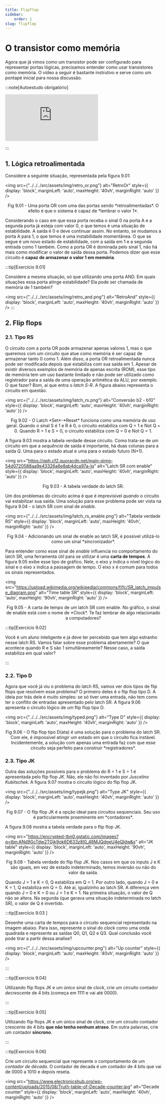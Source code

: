 ```yaml
---
title: Flipflop
sidebar:
    order: 1
slug: flipflop
---
```


# O transistor como memória

Agora que já vimos como um transistor pode ser configurado para representar
portas lógicas, precisamos entender como usar transistores como memória. O
vídeo a seguir é bastante instrutivo e serve como um pontapé inicial para nossa
discussão.

:::note[Autoestudo obrigatório]

<div style={{ textAlign: 'center' }}>
    <iframe 
        style={{
            display: 'block',
            margin: 'auto',
            width: '100%',
            height: '50vh',
        }}
        src="https://www.youtube.com/embed/rM9BjciBLmg" 
        frameborder="0" 
        allowFullScreen>
    </iframe>
</div>

:::

## 1. Lógica retroalimentada

Considere a seguinte situação, representada pela figura 9.01:

<img 
  src={"../../../src/assets/img/retro_or.png"}
  alt="RetroOr"
  style={{ 
    display: 'block',
    marginLeft: 'auto',
    maxHeight: '40vh',
    marginRight: 'auto'
  }} 
/>
<br/>
<p><center>Fig 9.01 - Uma porta OR com uma das portas sendo *retroalimentadas*.
O efeito é que o sistema é capaz de *lembrar o valor 1*.</center></p>

Considerando o caso em que essa porta receba o sinal 0 na porta A e a segunda
porta já esteja com valor 0, o que temos é uma situação de estabilidade. A
saída é 0 e deve continuar assim. No entanto, se mudamos a porta A para 1, o
que temos é uma instabilidade momentânea. O que se segue é um novo estado de
estabilidade, com a saída em 1 e a segunda entrada como 1 também. Como a porta
OR é dominada pelo sinal 1, não há mais como modificar o valor de saída dessa
porta. Podemos dizer que esse circuito é **capaz de armazenar o valor 1 em
memória**.

:::tip[Exercício 9.01]

Considere a mesma situação, só que utilizando uma porta AND. Em quais situações
essa porta atinge estabilidade? Ela pode ser chamada de memória de 1 também?

<img 
  src={"../../../src/assets/img/retro_and.png"}
  alt="RetroAnd"
  style={{ 
    display: 'block',
    marginLeft: 'auto',
    maxHeight: '40vh',
    marginRight: 'auto'
  }} 
/>
:::

## 2. Flip flops

### 2.1. Tipo RS

O circuito com a porta OR pode armazenar apenas valores 1, mas o que queremos
com um circuito que atue como memória é ser capaz de armazenar tanto 0 como 1.
Além disso, a porta OR retroalimentada nunca pode ser modificada depois que
estabiliza com sua saída em 1. Apesar de existir diversos exemplos de memória
de apenas escrita (ROM), esse tipo de memória tem um uso bastante limitado e
não pode ser utilizado como registrador para a saída de uma operação aritmética
da ALU, por exemplo. O que fazer? Bom, aí que entra o *latch S-R*. A figura
abaixo representa o circuito em questão.

<img 
  src={"../../../src/assets/img/latch_rs.png"}
  alt="Conversão b2 - b10"
  style={{ 
    display: 'block',
    marginLeft: 'auto',
    maxHeight: '40vh',
    marginRight: 'auto'
  }} 
/>
<br/>
<p><center>Fig 9.02 - O Latch *Set*-*Reset* funciona como uma memória de uso
geral. Quando o sinal S é 1 e R é 0, o circuito estabiliza com Q = 1 e Not Q =
0. Quando R = 1 e S = 0, o circuito estabiliza com Q = 0 e Not Q =
1.</center></p>

A figura 9.03 mostra a tabela verdade desse circuito. Como trata-se de um
circuito em que a *sequência* de saída é importante, há duas colunas para a
saída *Q*. Uma para o estado atual e uma para o estado futuro (N+1).

<img 
  src="https://qph.cf2.quoracdn.net/main-qimg-54d0720588aa9e43326a6e8ab4dca97a-lq"
  alt="Latch SR com enable"
  style={{ 
    display: 'block',
    marginLeft: 'auto',
    maxHeight: '40vh',
    marginRight: 'auto'
  }} 
/>
<br/>
<p><center>Fig 9.03 - A tabela verdade do latch SR.</center></p>

Um dos problemas do circuito acima é que é imprevisível *quando* o circuito vai
estabilizar sua saída. Uma solução para esse problema pode ser vista na figura
9.04 - o latch SR com sinal de *enable*.

<img 
  src={"../../../src/assets/img/latch_rs_enable.png"}
  alt="Tabela verdade RS"
  style={{ 
    display: 'block',
    marginLeft: 'auto',
    maxHeight: '40vh',
    marginRight: 'auto'
  }} 
/>
<br/>
<p><center>Fig 9.04 - Adicionando um sinal de enable ao latch SR, é possível
utilizá-lo como um sinal *sincronizador*.</center></p>

Para entender como esse sinal de *enable* influencia no comportamento do latch
SR, uma ferramenta útil para se utilizar é uma **carta de tempos**. A figura
9.05 exibe esse tipo de gráfico. Nele, o eixo y indica o nível lógico do sinal
e o eixo x indica a passagem de tempo. O eixo x é comum para todos os sinais
representados.

<img 
  src="https://upload.wikimedia.org/wikipedia/commons/f/fc/SR_latch_impulse_diagram.png"
  alt="Time table SR"
  style={{ 
    display: 'block',
    marginLeft: 'auto',
    maxHeight: '90vh',
    marginRight: 'auto'
  }} 
/>
<br/>
<p><center>Fig 9.05 - A carta de tempo de um latch SR com enable. No gráfico, o
sinal de enable está com o nome de *Clock*. Te faz lembrar de algo relacionado
a computadores?</center></p>

:::tip[Exercício 9.02]

Você é um aluno inteligente e já deve ter percebido que tem algo estranho nesse
latch RS. Vamos falar sobre esse problema abertamente? O que acontece quando R
e S são 1 simultâneamente? Nesse caso, a saída estabiliza em qual valor?

:::

### 2.2. Tipo D

Agora que você já viu o problema do latch RS, vamos ver dois tipos de flip
flops que resolvem esse problema? O primeiro deles é o flip flop tipo D. A
ideia por trás dele é muito simples: se só tiver uma entrada, não tem como ter
o conflito de entradas apresentado pelo latch SR. A figura 9.06 apresenta o
circuito lógico de um flip flop tipo D.

<img 
  src={"../../../src/assets/img/typed.png"}
  alt="Type D"
  style={{ 
    display: 'block',
    marginLeft: 'auto',
    maxHeight: '40vh',
    marginRight: 'auto'
  }} 
/>
<br/>
<p><center>Fig 9.06 - O flip flop tipo D(ata) é uma solução para o problema do
latch SR. Com ele, é impossível atingir um estado em que o circuito fica
instável. Incidentemente, a solução com apenas uma entrada faz com que esse
circuito seja perfeito para construir *registradores*.</center></p>

### 2.3. Tipo JK

Outra das soluções possíveis para o problema do R = 1 e S = 1 é apresentada
pelo flip flop *JK*. Não, ele não foi inventado por *Juscelino Kubitschek*. A
figura 9.07 mostra o circuito lógico do flip flop JK.

<img 
  src={"../../../src/assets/img/typejk.png"}
  alt="Type JK"
  style={{ 
    display: 'block',
    marginLeft: 'auto',
    maxHeight: '40vh',
    marginRight: 'auto'
  }} 
/>
<br/>
<p><center>Fig 9.07 - O flip flop JK é a opção ideal para circuitos
sequenciais. Seu uso é particularmente proeminente em
*contadores*.</center></p>

A figura 9.08 mostra a tabela verdade para o flip flop JK.

<img 
  src="https://encrypted-tbn0.gstatic.com/images?q=tbn:ANd9GcTdw2TGjk9ok6D633z8I0_48MJQdgeU4eQldw&s"
  alt="JK table"
  style={{ 
    display: 'block',
    marginLeft: 'auto',
    maxHeight: '90vh',
    marginRight: 'auto'
  }} 
/>
<br/>
<p><center>Fig 9.08 - Tabela verdade do flip flop JK. Nos casos em que os
inputs J e K são iguais, em vez de estado indeterminado, temos inversão ou não
do valor da saída.</center></p>

Quando J = 1 e K = 0, Q estabiliza em Q = 1. Por outro lado, quando J = 0 e K =
1, Q estabiliza em Q = 0. Até aí, igualzinho ao latch SR. A diferença vem
quando J = 0 e K = 0 ou J = 1 e K = 1. Na primeira situação, o valor de Q não
se altera. Na segunda (que gerava uma situação indeterminada no latch SR), o
valor de Q é invertido.

:::tip[Exercício 9.03 ]

Desenhe uma carta de tempos para o circuito sequencial representado na imagem
abaixo. Para isso, represente o sinal do *clock* como uma onda quadrada e
represente as saídas Q0, Q1, Q2 e Q3. Qual conclusão você pode tirar a partir
dessa analise?

<img 
  src={"../../../src/assets/img/upcounter.png"}
  alt="Up counter"
  style={{ 
    display: 'block',
    marginLeft: 'auto',
    maxHeight: '40vh',
    marginRight: 'auto'
  }} 
/>

:::

:::tip[Exercício 9.04]

Utilizando flip flops JK e um único sinal de *clock*, crie um circuito contador
*decrescente* de 4 bits (começa em 1111 e vai até 0000).

:::

:::tip[Exercício 9.05]

Utilizando flip flops JK e um único sinal de *clock*, crie um circuito contador
crescente de 4 bits **que não tenha nenhum atraso**. Em outra palavras, crie um
contador **síncrono**.

:::

:::tip[Exercício 9.06]

Crie um circuito sequencial que represente o comportamento de um *contador de
década*. O contador de decada é um contador de 4 bits que vai de 0000 a 1010 e
depois reseta.

<img 
  src="https://www.electronicshub.org/wp-content/uploads/2015/08/Truth-table-of-Decade-counter.jpg"
  alt="Decade counter"
  style={{ 
    display: 'block',
    marginLeft: 'auto',
    maxHeight: '40vh',
    marginRight: 'auto'
  }} 
/>
